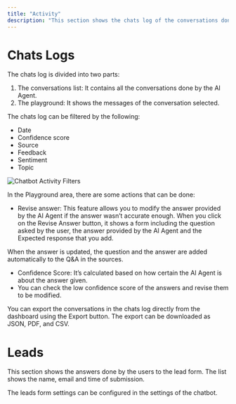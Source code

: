 ```yaml
---
title: "Activity"
description: "This section shows the chats log of the conversations done by the AI Agent and the Leads form filled by the users."
---
```


# Chats Logs

The chats log is divided into two parts:

1. The conversations list: It contains all the conversations done by the AI Agent.
2. The playground: It shows the messages of the conversation selected.

The chats log can be filtered by the following:

* Date
* Confidence score
* Source
* Feedback
* Sentiment
* Topic

![Chatbot Activity Filters](images/activity/chatbot-activity-filters.png)

In the Playground area, there are some actions that can be done:
* Revise answer: This feature allows you to modify the answer provided by the AI Agent if the answer wasn’t accurate enough.
  When you click on the Revise Answer button, it shows a form including the question asked by the user, the answer provided by the AI Agent and the Expected response that you add.

When the answer is updated, the question and the answer are added automatically to the Q\&A in the sources. 
* Confidence Score: It’s calculated based on how certain the AI Agent is about the answer given.
* You can check the low confidence score of the answers and revise them to be modified.

You can export the conversations in the chats log directly from the dashboard using the Export button. The export can be downloaded as JSON, PDF, and CSV.

# Leads

This section shows the answers done by the users to the lead form. The list shows the name, email and time of submission.

The leads form settings can be configured in the settings of the chatbot.